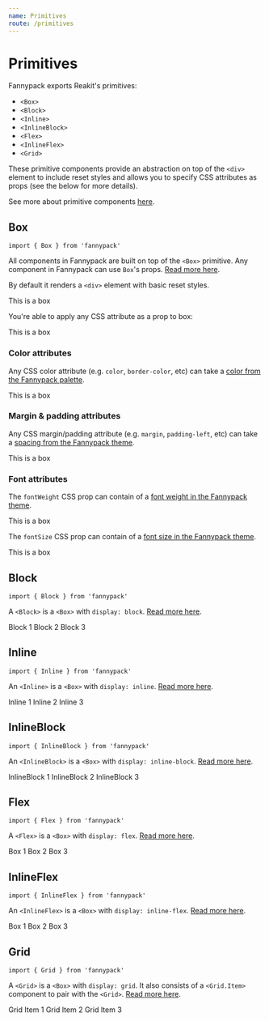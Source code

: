 ```yaml
---
name: Primitives
route: /primitives
---
```



# Primitives

Fannypack exports Reakit's primitives:

- `<Box>`
- `<Block>`
- `<Inline>`
- `<InlineBlock>`
- `<Flex>`
- `<InlineFlex>`
- `<Grid>`

These primitive components provide an abstraction on top of the `<div>` element to include reset styles and allows you to specify CSS attributes as props (see the below for more details).

See more about primitive components [here](https://reakit.io/components/box).

## Box

`import { Box } from 'fannypack'`

All components in Fannypack are built on top of the `<Box>` primitive. Any component in Fannypack can use `Box`'s props. [Read more here](https://reakit.io/components/box).

By default it renders a `<div>` element with basic reset styles.

<Playground>
  <Box>This is a box</Box>
</Playground>

You're able to apply any CSS attribute as a prop to box:

<Playground>
  <Box backgroundColor="primary" color="white" padding="5x">
    This is a box
  </Box>
</Playground>

### Color attributes

Any CSS color attribute (e.g. `color`, `border-color`, etc) can take a [color from the Fannypack palette](/palette#theming).

<Playground>
  <Box backgroundColor="primaryTint" color="primary">
    This is a box
  </Box>
</Playground>

### Margin & padding attributes

Any CSS margin/padding attribute (e.g. `margin`, `padding-left`, etc) can take a [spacing from the Fannypack theme](/styling#layoutthemeconfig).

<Playground>
  <Box backgroundColor="primaryTint" padding="5x">
    This is a box
  </Box>
</Playground>

### Font attributes

The `fontWeight` CSS prop can contain of a [font weight in the Fannypack theme](/styling#fontweightsthemeconfig).

<Playground>
  <Box fontWeight="semibold">This is a box</Box>
</Playground>

The `fontSize` CSS prop can contain of a [font size in the Fannypack theme](/styling#fontsizethemeconfig).

<Playground>
  <Box fontSize="large">This is a box</Box>
</Playground>

## Block

`import { Block } from 'fannypack'`

A `<Block>` is a `<Box>` with `display: block`. [Read more here](https://reakit.io/components/block).

<Playground>
  <Block backgroundColor="primaryTint" padding="5x">
    Block 1
  </Block>
  <Block backgroundColor="successTint" padding="5x">
    Block 2
  </Block>
  <Block backgroundColor="dangerTint" padding="5x">
    Block 3
  </Block>
</Playground>

## Inline

`import { Inline } from 'fannypack'`

An `<Inline>` is a `<Box>` with `display: inline`. [Read more here](https://reakit.io/components/inline).

<Playground>
  <Inline>
    Inline 1
  </Inline>
  <Inline>
    Inline 2
  </Inline>
  <Inline>
    Inline 3
  </Inline>
</Playground>

## InlineBlock

`import { InlineBlock } from 'fannypack'`

An `<InlineBlock>` is a `<Box>` with `display: inline-block`. [Read more here](https://reakit.io/components/inlineblock).

<Playground>
  <InlineBlock backgroundColor="primaryTint" padding="5x">
    InlineBlock 1
  </InlineBlock>
  <InlineBlock backgroundColor="successTint" padding="5x">
    InlineBlock 2
  </InlineBlock>
  <InlineBlock backgroundColor="dangerTint" padding="5x">
    InlineBlock 3
  </InlineBlock>
</Playground>

## Flex

`import { Flex } from 'fannypack'`

A `<Flex>` is a `<Box>` with `display: flex`. [Read more here](https://reakit.io/components/flex).

<Playground>
  <Flex>
    <Box backgroundColor="primaryTint" padding="5x">
      Box 1
    </Box>
    <Box backgroundColor="successTint" padding="5x">
      Box 2
    </Box>
    <Box backgroundColor="dangerTint" padding="5x">
      Box 3
    </Box>
  </Flex>
</Playground>

## InlineFlex

`import { InlineFlex } from 'fannypack'`

An `<InlineFlex>` is a `<Box>` with `display: inline-flex`. [Read more here](https://reakit.io/components/inlineflex).

<Playground>
  <InlineFlex justifyContent="space-evenly" width="100%">
    <Box backgroundColor="primaryTint" padding="5x">
      Box 1
    </Box>
    <Box backgroundColor="successTint" padding="5x">
      Box 2
    </Box>
    <Box backgroundColor="dangerTint" padding="5x">
      Box 3
    </Box>
  </InlineFlex>
</Playground>

## Grid

`import { Grid } from 'fannypack'`

A `<Grid>` is a `<Box>` with `display: grid`. It also consists of a `<Grid.Item>` component to pair with the `<Grid>`. [Read more here](https://reakit.io/components/grid).

<Playground>
  <Grid templateColumns="repeat(2, 1fr)" autoRows="auto" gap="3vw">
    <Grid.Item backgroundColor="primaryTint" padding="5x">
      Grid Item 1
    </Grid.Item>
    <Grid.Item backgroundColor="successTint" padding="5x">
      Grid Item 2
    </Grid.Item>
    <Grid.Item backgroundColor="dangerTint" padding="5x">
      Grid Item 3
    </Grid.Item>
  </Grid>
</Playground>

